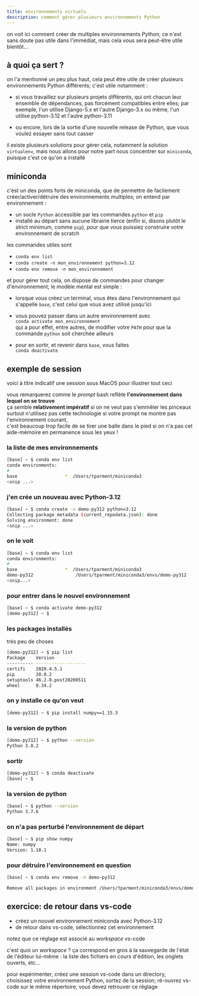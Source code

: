 ```yaml
---
title: environnements virtuels
description: comment gérer plusieurs environnements Python
---
```



<SidebarToggle />

on voit ici comment créer de multiples environnements Python; ce n'est sans
doute pas utile dans l'immédiat, mais cela vous sera peut-être utile bientôt...

## à quoi ça sert ?

on l'a mentionné un peu plus haut, cela peut être utile de créer plusieurs
environnements Python différents; c'est utile notamment :

* si vous travaillez sur plusieurs projets différents, qui ont chacun leur ensemble de
  dépendances, pas forcément compatibles entre elles;
  par exemple, l'un utilise Django-5.x et l'autre Django-3.x
  ou même, l'un utilise python-3.12 et l'autre python-3.11

* ou encore, lors de la sortie d'une nouvelle release de Python, que vous voulez essayer sans tout casser

il existe plusieurs solutions pour gérer cela, notamment la solution `virtualenv`, mais
nous allons pour notre part nous concentrer sur `miniconda`, puisque c'est ce qu'on a
installé

## miniconda

c'est un des points forts de miniconda, que de permettre de facilement
créer/activer/détruire des environnements multiples; on entend par environnement :

* un socle `Python` accessible par les commandes `python` et `pip`
* installé au départ sans aucune librairie tierce (enfin si, disons plutôt le strict
  minimum, comme `pip`), pour que vous puissiez construire votre environnement de scratch

les commandes utiles sont

* `conda env list`
* `conda create -n mon_environnement python=3.12`
* `conda env remove -n mon_environnement`

et pour gérer tout cela, on dispose de commandes pour changer d'environnement; le modèle
mental est simple :

* lorsque vous créez un terminal, vous êtes dans l'environnement qui s'appelle `base`,
  c'est celui que vous avez utilisé jusqu'ici

* vous pouvez passer dans un autre environnement avec  
  `conda activate mon_environnement`  
  qui a pour effet, entre autres, de modifier votre `PATH` pour que la commande `python`
  soit cherchée ailleurs

* pour en sortir, et revenir dans `base`, vous faites  
  `conda deactivate`

## exemple de session

voici à titre indicatif une session sous MacOS pour illustrer tout ceci

<Admonition title="le prompt" type="note">

vous remarquerez comme le *prompt* bash reflète **l'environnement dans lequel on se
trouve**  
ça semble **relativement impératif** si on ne veut pas s'emmêler les pinceaux  
surtout n'utilisez pas cette technologie si votre prompt ne montre pas l'environnement
courant,  
c'est beaucoup trop facile de se tirer une balle dans le pied si on n'a pas cet
aide-mémoire en permanence sous les yeux !
</Admonition>

### la liste de mes environnements

```bash
[base] ~ $ conda env list
conda environments:
#
base                  *  /Users/tparment/miniconda3
<snip ...>
```

### j'en crée un nouveau avec Python-3.12

```bash
[base] ~ $ conda create -n demo-py312 python=3.12
Collecting package metadata (current_repodata.json): done
Solving environment: done
<snip ...>
```

### on le voit

```bash
[base] ~ $ conda env list
conda environments:
#
base                  *  /Users/tparment/miniconda3
demo-py312                /Users/tparment/miniconda3/envs/demo-py312
<snip...>
```

### pour entrer dans le nouvel environnement

```bash
[base] ~ $ conda activate demo-py312
[demo-py312] ~ $
```

### les packages installés

très peu de choses

```bash
[demo-py312] ~ $ pip list
Package    Version
---------- -------------------
certifi    2020.4.5.1
pip        20.0.2
setuptools 46.2.0.post20200511
wheel      0.34.2
```

### on y installe ce qu'on veut

```bash
[demo-py312] ~ $ pip install numpy==1.15.3
```

### la version de python

```bash
[demo-py312] ~ $ python --version
Python 3.8.2
```

### sortir 

```bash
[demo-py312] ~ $ conda deactivate
[base] ~ $
```

### la version de python

```bash
[base] ~ $ python --version
Python 3.7.6
```

### on n'a pas perturbé l'environnement de départ

```bash
[base] ~ $ pip show numpy
Name: numpy
Version: 1.18.1
```

### pour détruire l'environnement en question

```bash
[base] ~ $ conda env remove -n demo-py312

Remove all packages in environment /Users/tparment/miniconda3/envs/demo-py312:
```

## exercice: de retour dans vs-code

* créez un nouvel environnement miniconda avec Python-3.12
* de retour dans vs-code, sélectionnez cet environnement

notez que ce réglage est associé au *workspace* vs-code

c'est quoi un *workspace* ? ça correspond en gros à la sauvegarde de l'état de l'éditeur
lui-même : la liste des fichiers en cours d'édition, les onglets ouverts, etc…  

pour expérimenter, créez une session vs-code dans un directory, choisissez votre
environnement Python, sortez de la session; ré-ouvrez vs-code sur le même répertoire, vous
devez retrouver ce réglage
